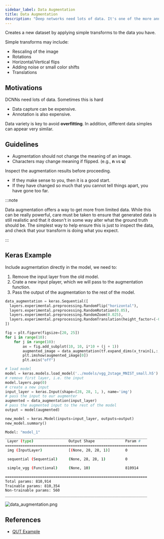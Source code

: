 ```yaml
---
sidebar_label: Data Augmentation
title: Data Augmentation
description: "Deep networks need lots of data. It's one of the more annoying things about them. Collecting data is very painful, and is one of the more annoying things about machine learning. Data augmentation is a partial solution to both these annoyances."
---
```


Creates a new dataset by applying simple transforms to the data you have.

Simple transforms may include:

- Rescaling of the image
- Rotations
- Horizontal/Vertical flips
- Adding noise or small color shifts
- Translations

## Motivations

DCNNs need lots of data. Sometimes this is hard

- Data capture can be expensive.
- Annotation is also expensive.

Data variety is key to avoid **overfitting**. In addition, different data simples can appear very similar.

## Guidelines

- Augmentation should not change the meaning of an image.
- Characters may change meaning if flipped. (e.g., **n** vs **u**)

Inspect the augmentation results before proceeding.

- If they make sense to you, then it is a good start.
- If they have changed so much that you cannot tell things apart, you have gone too far.

:::note

Data augmentation offers a way to get more from limited data. While this can be really powerful, care must be taken to ensure that generated data is still realistic and that it doesn't in some way alter what the ground truth should be. The simplest way to help ensure this is just to inspect the data, and check that your transform is doing what you expect.

:::

## Keras Example

Include augmentation directly in the model, we need to:

1. Remove the input layer from the old model.
2. Crate a new input player, which we will pass to the augmentation function.
3. Pass the output of the augmentation to the rest of the model.

```python
data_augmentation = keras.Sequential([
  layers.experimental.preprocessing.RandomFlip("horizontal"),
  layers.experimental.preprocessing.RandomRotation(0.05),
  layers.experimental.preprocessing.RandomZoom(0.025),
  layers.experimental.preprocessing.RandomTranslation(height_factor=(-0.025, 0.025), width_factor=(-0.025, 0.025))
])

fig = plt.figure(figsize=[20, 25])
for i in range(10):
    for j in range(10):
        ax = fig.add_subplot(10, 10, i*10 + (j + 1))
        augmented_image = data_augmentation(tf.expand_dims(x_train[i,:,:,:],0))
        plt.imshow(augmented_image[0])
        plt.axis("off")
```

```python
# load model
model = keras.models.load_model('../models/vgg_2stage_MNIST_small.h5')
# remove first layer, i.e. the input
model.layers.pop(0)
# create a new input
input_layer = keras.Input(shape=(28, 28, 1, ), name='img')
# pass the input to our augmenter
augmented = data_augmentation(input_layer)
# pass the augmented input to the rest of the model
output = model(augmented)
```

```python
new_model = keras.Model(inputs=input_layer, outputs=output)
new_model.summary()
```

```bash
Model: "model_1"
_________________________________________________________________
 Layer (type)                Output Shape              Param #
=================================================================
 img (InputLayer)            [(None, 28, 28, 1)]       0

 sequential (Sequential)     (None, 28, 28, 1)         0

 simple_vgg (Functional)     (None, 10)                810914

=================================================================
Total params: 810,914
Trainable params: 810,354
Non-trainable params: 560
_________________________________________________________________
```

![data_augmentation.png](_assets-05/data_augmentation.png)

## References

- [QUT Example](https://github.com/xiaohai-huang/cab420-workspace/blob/master/work/machine-learning/week5/CAB420_DCNNs_Example_6_Fine_Tuning_and_Data_Augmentation.ipynb)
